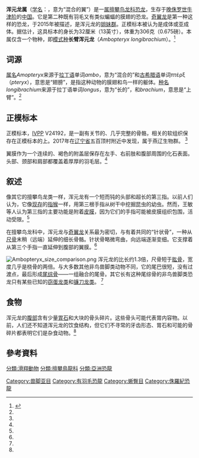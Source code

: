 {{automatic taxobox
| taxon = Ambopteryx
| fossil_range = [[侏罗纪|晚侏罗世]]，{{fossilrange|163}}
| image = Ambopteryx_restoration.png
| authority = Wang ''et al.'', 2019
| type_species = '''长臂浑元龙<br> ''Ambopteryx longibrachium'' '''
| type_species_authority = Wang ''et al.'', 2019 
}}

'''浑元龙属'''（[[学名|学名]]：{{lang|la|''Ambopteryx''}}，意为“混合的翼”）是一[[属|属]][[擅攀鸟龙科|擅攀鸟龙科]][[恐龙|恐龙]]，生存于[[侏罗纪|晚侏罗世]][[牛津期|牛津阶]]的[[中国|中国]]。它是第二种既有羽毛又有类似蝙蝠的膜翅的恐龙。[[奇翼龙|奇翼龙]]是第一种这样的恐龙，于2015年被描述，是浑元龙的[[姐妹群|姐妹群]]。正模标本被认为是成体或亚成体。据估计，这具标本的身长为32厘米（13英寸），体重为306克（0.675磅）。本属仅含一个物种，即[[模式种|模式种]]'''长臂浑元龙'''（''Ambopteryx longibrachium''）。<ref name="Ambopteryx">{{Cite journal|url=|title=A new Jurassic scansoriopterygid and the loss of membranous wings in theropod dinosaurs|last=Wang|first=M.|last2=O’Connor|first2=J.K.|year=2019|journal=[[自然_(期刊)|Nature]]|volume=569|issue=7755|pages=256–259|doi=10.1038/s41586-019-1137-z|pmid=31068719|last3=Xu|first3=X.|last4=Zhou|first4=Z.}}</ref>

==词源==
[[学名|属名]]''Amopteryx''来源于[[拉丁语|拉丁语]]单词''ambo''，意为“混合的”和[[古希腊语|古希腊语]]单词πτέρξ（''pteryx''），意思是“翅膀”，是指这种动物的膜翅和鸟一样的躯体。[[种名|种名]]''longibrachium''来源于拉丁语单词''longus''，意为“长的”，和''brachium''，意思是“上臂”。<ref name="Ambopteryx"/>
==正模标本==
正模标本，[[中国科学院古脊椎动物与古人类研究所|IVPP]] V24192，是一副有关节的、几乎完整的骨骼，相关的软组织保存在正模标本的{{link-en|印痕化石|compression fossil}}上。2017年在[[辽宁省|辽宁省]]五百顶村附近{{link-en|海房沟组|Haifanggou Formation}}中发现，属于燕辽生物群。 <ref name="Ambopteryx"/>

翼膜作为一个连续的、褐色的附盖层保存在左手、右前肢和腹部周围的化石表面。头部、颈部和肩部都覆盖着厚厚的羽毛层。<ref name="Ambopteryx"/>

== 叙述 ==
像其它的擅攀鸟龙类一样，浑元龙有一个短而钝的头部和超长的第三指。以前人们认为，它像[[今生物学|现存]]的[[指猴|指猴]]一样，用第三根手指从树干中挖掘昆虫的幼虫。然而，王敏等人认为第三指的主要功能是附着[[皮膜|皮膜]]，因为它们的手指可能被皮膜组织包围，活动受限。<ref name="Ambopteryx"/>

在擅攀鸟龙科中，浑元龙与[[奇翼龙|奇翼龙]]关系最为密切，与有着共同的“针状骨”，一种从[[尺骨|尺骨]]末稍（远端）延伸的细长骨骼。针状骨略微弯曲，向远端逐渐变细。它支撑着从第三个手指一直延伸到腹部的翼膜。<ref name="Ambopteryx"/>

[[File:Ambopteryx_size_comparison.png|thumb]]
浑元龙的{{link-en|前肢|forelimb}}比{{link-en|后肢|hindlimb}}长约1.3倍，尺骨短于[[肱骨|肱骨]]，宽度几乎是桡骨的两倍。与大多数其他非鸟兽脚类动物不同，它的尾巴很短，没有过渡点，最后形成[[尾综骨|尾综骨]]――一组融合的尾骨。其它长有这种尾综骨的非鸟兽脚类恐龙只有某些已知的[[窃蛋龙类|窃蛋龙类]]和[[镰刀龙类|镰刀龙类]]。 <ref name="Ambopteryx"/>

== 食物 ==
浑元龙的[[腹|腹部]]含有少量[[胃石|胃石]]和大块的骨头碎片。这些骨头可能代表胃内容物。以前，人们还不知道浑元龙的饮食结构，但它们不寻常的牙齿形态、胃石和可能的骨碎片都表明它们是杂食动物。<ref name="Ambopteryx"/>

== 參考資料 ==
{{Reflist|2}}

{{手盜龍類|O.}}
[[Category:兽脚亚目|Category:兽脚亚目]]
[[Category:有羽毛恐龍|Category:有羽毛恐龍]]
[[Category:蜥臀目|Category:蜥臀目]]
[[分類:滑翔動物|分類:滑翔動物]]
[[分類:擅攀鳥龍科|分類:擅攀鳥龍科]]
[[分類:亞洲恐龍|分類:亞洲恐龍]]
[[Category:侏羅紀恐龍|Category:侏羅紀恐龍]]